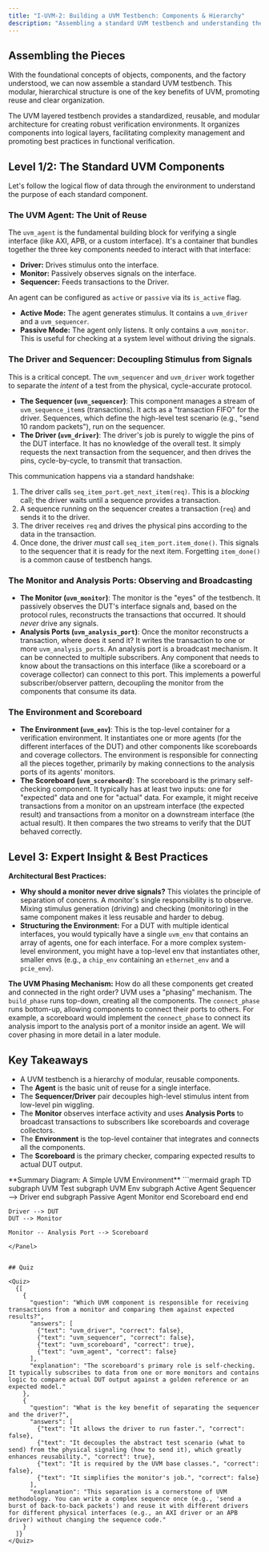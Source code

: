 ```yaml
---
title: "I-UVM-2: Building a UVM Testbench: Components & Hierarchy"
description: "Assembling a standard UVM testbench and understanding the role of each component."
---
```



## Assembling the Pieces

With the foundational concepts of objects, components, and the factory understood, we can now assemble a standard UVM testbench. This modular, hierarchical structure is one of the key benefits of UVM, promoting reuse and clear organization.

The UVM layered testbench provides a standardized, reusable, and modular architecture for creating robust verification environments. It organizes components into logical layers, facilitating complexity management and promoting best practices in functional verification.

<div className="flex justify-center items-center my-8 p-4 border rounded-lg shadow-sm bg-white">
  <AnimatedUvmTestbenchDiagram />
</div>

## Level 1/2: The Standard UVM Components

Let's follow the logical flow of data through the environment to understand the purpose of each standard component.

### The UVM Agent: The Unit of Reuse

The `uvm_agent` is the fundamental building block for verifying a single interface (like AXI, APB, or a custom interface). It's a container that bundles together the three key components needed to interact with that interface:

-   **Driver:** Drives stimulus onto the interface.
-   **Monitor:** Passively observes signals on the interface.
-   **Sequencer:** Feeds transactions to the Driver.

An agent can be configured as `active` or `passive` via its `is_active` flag.
-   **Active Mode:** The agent generates stimulus. It contains a `uvm_driver` and a `uvm_sequencer`.
-   **Passive Mode:** The agent only listens. It only contains a `uvm_monitor`. This is useful for checking at a system level without driving the signals.

### The Driver and Sequencer: Decoupling Stimulus from Signals

This is a critical concept. The `uvm_sequencer` and `uvm_driver` work together to separate the *intent* of a test from the physical, cycle-accurate protocol.

-   **The Sequencer (`uvm_sequencer`)**: This component manages a stream of `uvm_sequence_item`s (transactions). It acts as a "transaction FIFO" for the driver. Sequences, which define the high-level test scenario (e.g., "send 10 random packets"), run on the sequencer.
-   **The Driver (`uvm_driver`)**: The driver's job is purely to wiggle the pins of the DUT interface. It has no knowledge of the overall test. It simply requests the next transaction from the sequencer, and then drives the pins, cycle-by-cycle, to transmit that transaction.

This communication happens via a standard handshake:
1.  The driver calls `seq_item_port.get_next_item(req)`. This is a *blocking* call; the driver waits until a sequence provides a transaction.
2.  A sequence running on the sequencer creates a transaction (`req`) and sends it to the driver.
3.  The driver receives `req` and drives the physical pins according to the data in the transaction.
4.  Once done, the driver *must* call `seq_item_port.item_done()`. This signals to the sequencer that it is ready for the next item. Forgetting `item_done()` is a common cause of testbench hangs.

### The Monitor and Analysis Ports: Observing and Broadcasting

-   **The Monitor (`uvm_monitor`)**: The monitor is the "eyes" of the testbench. It passively observes the DUT's interface signals and, based on the protocol rules, reconstructs the transactions that occurred. It should *never* drive any signals.
-   **Analysis Ports (`uvm_analysis_port`)**: Once the monitor reconstructs a transaction, where does it send it? It writes the transaction to one or more `uvm_analysis_port`s. An analysis port is a broadcast mechanism. It can be connected to multiple subscribers. Any component that needs to know about the transactions on this interface (like a scoreboard or a coverage collector) can connect to this port. This implements a powerful subscriber/observer pattern, decoupling the monitor from the components that consume its data.

### The Environment and Scoreboard

-   **The Environment (`uvm_env`)**: This is the top-level container for a verification environment. It instantiates one or more agents (for the different interfaces of the DUT) and other components like scoreboards and coverage collectors. The environment is responsible for connecting all the pieces together, primarily by making connections to the analysis ports of its agents' monitors.
-   **The Scoreboard (`uvm_scoreboard`)**: The scoreboard is the primary self-checking component. It typically has at least two inputs: one for "expected" data and one for "actual" data. For example, it might receive transactions from a monitor on an upstream interface (the expected result) and transactions from a monitor on a downstream interface (the actual result). It then compares the two streams to verify that the DUT behaved correctly.

## Level 3: Expert Insight & Best Practices

**Architectural Best Practices:**
-   **Why should a monitor never drive signals?** This violates the principle of separation of concerns. A monitor's single responsibility is to observe. Mixing stimulus generation (driving) and checking (monitoring) in the same component makes it less reusable and harder to debug.
-   **Structuring the Environment:** For a DUT with multiple identical interfaces, you would typically have a single `uvm_env` that contains an array of agents, one for each interface. For a more complex system-level environment, you might have a top-level env that instantiates other, smaller envs (e.g., a `chip_env` containing an `ethernet_env` and a `pcie_env`).

**The UVM Phasing Mechanism:** How do all these components get created and connected in the right order? UVM uses a "phasing" mechanism. The `build_phase` runs top-down, creating all the components. The `connect_phase` runs bottom-up, allowing components to connect their ports to others. For example, a scoreboard would implement the `connect_phase` to connect its analysis import to the analysis port of a monitor inside an agent. We will cover phasing in more detail in a later module.

## Key Takeaways

-   A UVM testbench is a hierarchy of modular, reusable components.
-   The **Agent** is the basic unit of reuse for a single interface.
-   The **Sequencer/Driver** pair decouples high-level stimulus intent from low-level pin wiggling.
-   The **Monitor** observes interface activity and uses **Analysis Ports** to broadcast transactions to subscribers like scoreboards and coverage collectors.
-   The **Environment** is the top-level container that integrates and connects all the components.
-   The **Scoreboard** is the primary checker, comparing expected results to actual DUT output.

<Panel>
**Summary Diagram: A Simple UVM Environment**
```mermaid
graph TD
    subgraph UVM Test
        subgraph UVM Env
            subgraph Active Agent
                Sequencer --> Driver
            end
            subgraph Passive Agent
                Monitor
            end
            Scoreboard
        end
    end

    Driver --> DUT
    DUT --> Monitor

    Monitor -- Analysis Port --> Scoreboard
```
</Panel>


## Quiz

<Quiz>
  {[
    {
      "question": "Which UVM component is responsible for receiving transactions from a monitor and comparing them against expected results?",
      "answers": [
        {"text": "uvm_driver", "correct": false},
        {"text": "uvm_sequencer", "correct": false},
        {"text": "uvm_scoreboard", "correct": true},
        {"text": "uvm_agent", "correct": false}
      ],
      "explanation": "The scoreboard's primary role is self-checking. It typically subscribes to data from one or more monitors and contains logic to compare actual DUT output against a golden reference or an expected model."
    },
    {
      "question": "What is the key benefit of separating the sequencer and the driver?",
      "answers": [
        {"text": "It allows the driver to run faster.", "correct": false},
        {"text": "It decouples the abstract test scenario (what to send) from the physical signaling (how to send it), which greatly enhances reusability.", "correct": true},
        {"text": "It is required by the UVM base classes.", "correct": false},
        {"text": "It simplifies the monitor's job.", "correct": false}
      ],
      "explanation": "This separation is a cornerstone of UVM methodology. You can write a complex sequence once (e.g., 'send a burst of back-to-back packets') and reuse it with different drivers for different physical interfaces (e.g., an AXI driver or an APB driver) without changing the sequence code."
    }
  ]}
</Quiz>
